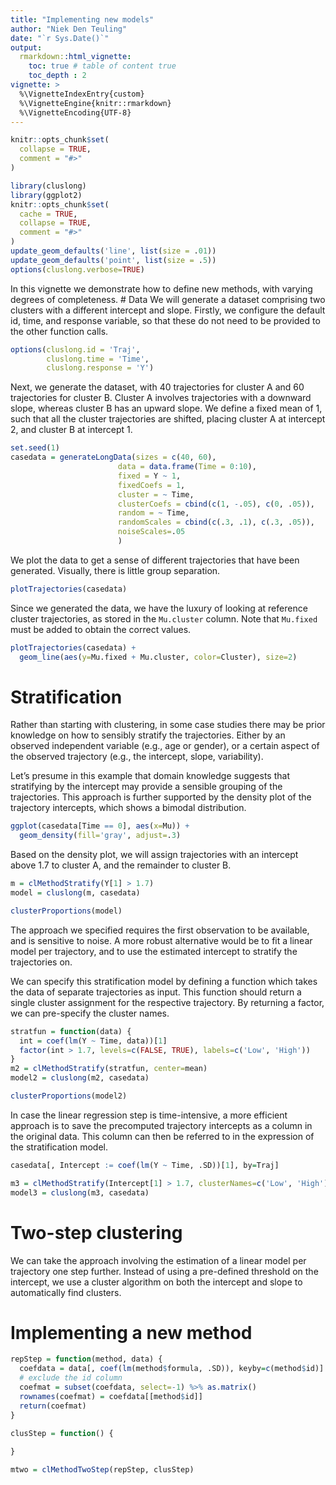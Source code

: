 ---
title: "Implementing new models"
author: "Niek Den Teuling"
date: "`r Sys.Date()`"
output: 
  rmarkdown::html_vignette:
    toc: true # table of content true
    toc_depth : 2  
vignette: >
  %\VignetteIndexEntry{custom}
  %\VignetteEngine{knitr::rmarkdown}
  %\VignetteEncoding{UTF-8}
---
```{r, include = FALSE}
knitr::opts_chunk$set(
  collapse = TRUE,
  comment = "#>"
)
```

```{r setup, include = FALSE}
library(cluslong)
library(ggplot2)
knitr::opts_chunk$set(
  cache = TRUE,
  collapse = TRUE,
  comment = "#>"
)
update_geom_defaults('line', list(size = .01))
update_geom_defaults('point', list(size = .5))
options(cluslong.verbose=TRUE)
```

In this vignette we demonstrate how to define new methods, with varying degrees of completeness.
# Data
We will generate a dataset comprising two clusters with a different intercept and slope. Firstly, we configure the default id, time, and response variable, so that these do not need to be provided to the other function calls.

```{r}
options(cluslong.id = 'Traj', 
        cluslong.time = 'Time',
        cluslong.response = 'Y')
```

Next, we generate the dataset, with 40 trajectories for cluster A and 60 trajectories for cluster B. Cluster A involves trajectories with a downward slope, whereas cluster B has an upward slope. We define a fixed mean of 1, such that all the cluster trajectories are shifted, placing cluster A at intercept 2, and cluster B at intercept 1.
```{r}
set.seed(1)
casedata = generateLongData(sizes = c(40, 60), 
                        data = data.frame(Time = 0:10),
                        fixed = Y ~ 1,
                        fixedCoefs = 1,
                        cluster = ~ Time, 
                        clusterCoefs = cbind(c(1, -.05), c(0, .05)),
                        random = ~ Time,
                        randomScales = cbind(c(.3, .1), c(.3, .05)),
                        noiseScales=.05
                        )
```

We plot the data to get a sense of different trajectories that have been generated. Visually, there is little group separation.
```{r}
plotTrajectories(casedata)
```

Since we generated the data, we have the luxury of looking at reference cluster trajectories, as stored in the `Mu.cluster` column. Note that `Mu.fixed` must be added to obtain the correct values.
```{r}
plotTrajectories(casedata) +
  geom_line(aes(y=Mu.fixed + Mu.cluster, color=Cluster), size=2)
```


# Stratification
Rather than starting with clustering, in some case studies there may be prior knowledge on how to sensibly stratify the trajectories. Either by an observed independent variable (e.g., age or gender), or a certain aspect of the observed trajectory (e.g., the intercept, slope, variability).

Let's presume in this example that domain knowledge suggests that stratifying by the intercept may provide a sensible grouping of the trajectories. This approach is further supported by the density plot of the trajectory intercepts, which shows a bimodal distribution.
```{r}
ggplot(casedata[Time == 0], aes(x=Mu)) +
  geom_density(fill='gray', adjust=.3)
```

Based on the density plot, we will assign trajectories with an intercept above 1.7 to cluster A, and the remainder to cluster B. 

```{r}
m = clMethodStratify(Y[1] > 1.7)
model = cluslong(m, casedata)
```

```{r}
clusterProportions(model)
```

The approach we specified requires the first observation to be available, and is sensitive to noise. A more robust alternative would be to fit a linear model per trajectory, and to use the estimated intercept to stratify the trajectories on.

We can specify this stratification model by defining a function which takes the data of separate trajectories as input. This function should return a single cluster assignment for the respective trajectory. By returning a factor, we can pre-specify the cluster names.

```{r}
stratfun = function(data) {
  int = coef(lm(Y ~ Time, data))[1]
  factor(int > 1.7, levels=c(FALSE, TRUE), labels=c('Low', 'High'))
}
m2 = clMethodStratify(stratfun, center=mean)
model2 = cluslong(m2, casedata)

clusterProportions(model2)
```

In case the linear regression step is time-intensive, a more efficient approach is to save the precomputed trajectory intercepts as a column in the original data. This column can then be referred to in the expression of the stratification model.
```{r}
casedata[, Intercept := coef(lm(Y ~ Time, .SD))[1], by=Traj]

m3 = clMethodStratify(Intercept[1] > 1.7, clusterNames=c('Low', 'High'))
model3 = cluslong(m3, casedata)
```


# Two-step clustering
We can take the approach involving the estimation of a linear model per trajectory one step further. Instead of using a pre-defined threshold on the intercept, we use a cluster algorithm on both the intercept and slope to automatically find clusters.

# Implementing a new method
```{r}
repStep = function(method, data) {
  coefdata = data[, coef(lm(method$formula, .SD)), keyby=c(method$id)]
  # exclude the id column
  coefmat = subset(coefdata, select=-1) %>% as.matrix()
  rownames(coefmat) = coefdata[[method$id]]
  return(coefmat)
}
```

```{r}
clusStep = function() {
  
}
```




```{r}
mtwo = clMethodTwoStep(repStep, clusStep)
```

